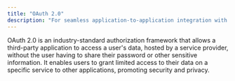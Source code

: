 ```yaml
---
title: "OAuth 2.0"
description: "For seamless application-to-application integration with PERSCOM."
---
```


OAuth 2.0 is an industry-standard authorization framework that allows a third-party application to access a user's data, hosted by a service provider, without the user having to share their password or other sensitive information. It enables users to grant limited access to their data on a specific service to other applications, promoting security and privacy.


